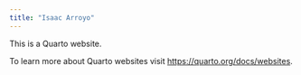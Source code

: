 ```yaml
---
title: "Isaac Arroyo"
---
```


This is a Quarto website.

To learn more about Quarto websites visit <https://quarto.org/docs/websites>.
